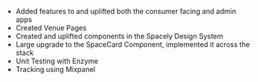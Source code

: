 - Added features to and uplifted both the consumer facing and admin apps
- Created Venue Pages
- Created and uplifted components in the Spacely Design System
- Large upgrade to the SpaceCard Component, implemented it across the stack
- Unit Testing with Enzyme
- Tracking using Mixpanel